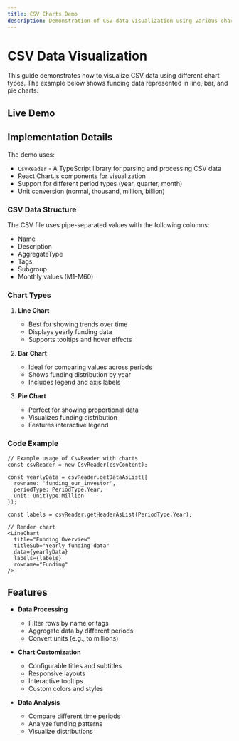 ```yaml
---
title: CSV Charts Demo
description: Demonstration of CSV data visualization using various chart types
---
```



# CSV Data Visualization

This guide demonstrates how to visualize CSV data using different chart types. The example below shows funding data represented in line, bar, and pie charts.

## Live Demo

<CsvChartWrapper />

## Implementation Details

The demo uses:

- `CsvReader` - A TypeScript library for parsing and processing CSV data
- React Chart.js components for visualization
- Support for different period types (year, quarter, month)
- Unit conversion (normal, thousand, million, billion)

### CSV Data Structure

The CSV file uses pipe-separated values with the following columns:
- Name
- Description
- AggregateType
- Tags
- Subgroup
- Monthly values (M1-M60)

### Chart Types

1. **Line Chart**
   - Best for showing trends over time
   - Displays yearly funding data
   - Supports tooltips and hover effects

2. **Bar Chart**
   - Ideal for comparing values across periods
   - Shows funding distribution by year
   - Includes legend and axis labels

3. **Pie Chart**
   - Perfect for showing proportional data
   - Visualizes funding distribution
   - Features interactive legend

### Code Example

```tsx
// Example usage of CsvReader with charts
const csvReader = new CsvReader(csvContent);

const yearlyData = csvReader.getDataAsList({
  rowname: 'funding_our_investor',
  periodType: PeriodType.Year,
  unit: UnitType.Million
});

const labels = csvReader.getHeaderAsList(PeriodType.Year);

// Render chart
<LineChart
  title="Funding Overview"
  titleSub="Yearly funding data"
  data={yearlyData}
  labels={labels}
  rowname="Funding"
/>
```

## Features

- **Data Processing**
  - Filter rows by name or tags
  - Aggregate data by different periods
  - Convert units (e.g., to millions)

- **Chart Customization**
  - Configurable titles and subtitles
  - Responsive layouts
  - Interactive tooltips
  - Custom colors and styles

- **Data Analysis**
  - Compare different time periods
  - Analyze funding patterns
  - Visualize distributions
